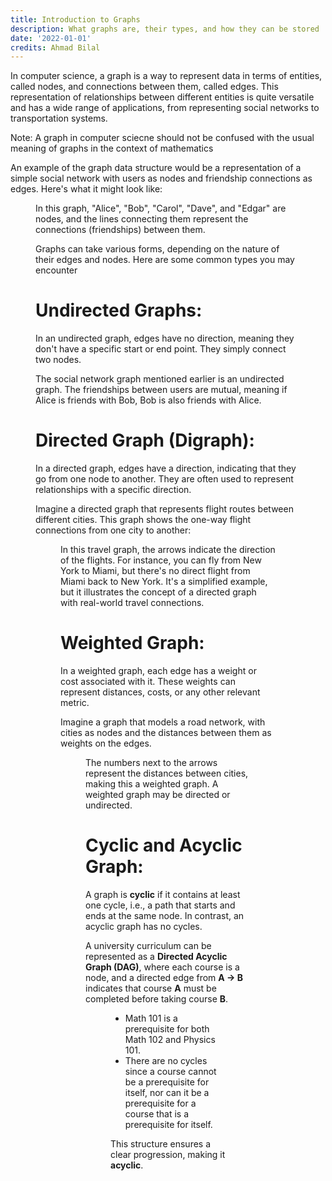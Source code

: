 ```yaml
---
title: Introduction to Graphs
description: What graphs are, their types, and how they can be stored  
date: '2022-01-01'
credits: Ahmad Bilal
---
```


In computer science, a graph is a way to represent data in terms of entities, called nodes, and connections between them, called edges. This representation of relationships between different entities is quite versatile and has a wide range of applications, from representing social networks to transportation systems.

Note: A graph in computer sciecne should not be confused with the usual meaning of graphs in the context of mathematics 

An example of the graph data structure would be a representation of a simple social network with users as nodes and friendship connections as edges. Here's what it might look like:

<Figure src="/guide_images/p11.png" classExtensions={"w-1/2"}/>

In this graph, "Alice", "Bob", "Carol", "Dave", and "Edgar" are nodes, and the lines connecting them represent the connections (friendships) between them.

Graphs can take various forms, depending on the nature of their edges and nodes. Here are some common types you may encounter

# Undirected Graphs:


In an undirected graph, edges have no direction, meaning they don't have a specific start or end point. They simply connect two nodes.

The social network graph mentioned earlier is an undirected graph. The friendships between users are mutual, meaning if Alice is friends with Bob, Bob is also friends with Alice.

# Directed Graph (Digraph):

In a directed graph, edges have a direction, indicating that they go from one node to another. They are often used to represent relationships with a specific direction.


Imagine a directed graph that represents flight routes between different cities. This graph shows the one-way flight connections from one city to another:

<Figure src='/guide_images/flights.png' classExtensions={"w-1/2"}/>


In this travel graph, the arrows indicate the direction of the flights. For instance, you can fly from New York to Miami, but there's no direct flight from Miami back to New York. It's a simplified example, but it illustrates the concept of a directed graph with real-world travel connections.


# Weighted Graph:

In a weighted graph, each edge has a weight or cost associated with it. These weights can represent distances, costs, or any other relevant metric.

Imagine a graph that models a road network, with cities as nodes and the distances between them as weights on the edges.

<Figure src='/guide_images/distances.png' classExtensions={"w-1/2"}/>

The numbers next to the arrows represent the distances between cities, making this a weighted graph. A weighted graph may be directed or undirected.


# Cyclic and Acyclic Graph:

A graph is **cyclic** if it contains at least one cycle, i.e., a path that starts and ends at the same node. In contrast, an acyclic graph has no cycles.

A university curriculum can be represented as a **Directed Acyclic Graph (DAG)**, where each course is a node, and a directed edge from **A → B** indicates that course **A** must be completed before taking course **B**.

<Figure src='/guide_images/courses.png' classExtensions='w-1/2'/>

- Math 101 is a prerequisite for both Math 102 and Physics 101.
- There are no cycles since a course cannot be a prerequisite for itself, nor can it be a prerequisite for a course that is a prerequisite for itself.

This structure ensures a clear progression, making it **acyclic**.